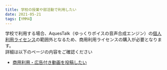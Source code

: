 ```yaml
---
title: 学校の授業や部活動で利用したい
date: 2021-05-21
tags: [YMM4]
---
```

学校で利用する場合、AquesTalk（ゆっくりボイスの音声合成エンジン）の[個人利用ライセンス](https://www.a-quest.com/licence_free.html)の範囲外となるため、商用利用ライセンスの購入が必要となります。  
詳細は以下のページの内容をご確認ください
- [商用利用・広告付き動画を投稿したい](../商用利用・広告付き動画を投稿したい/)